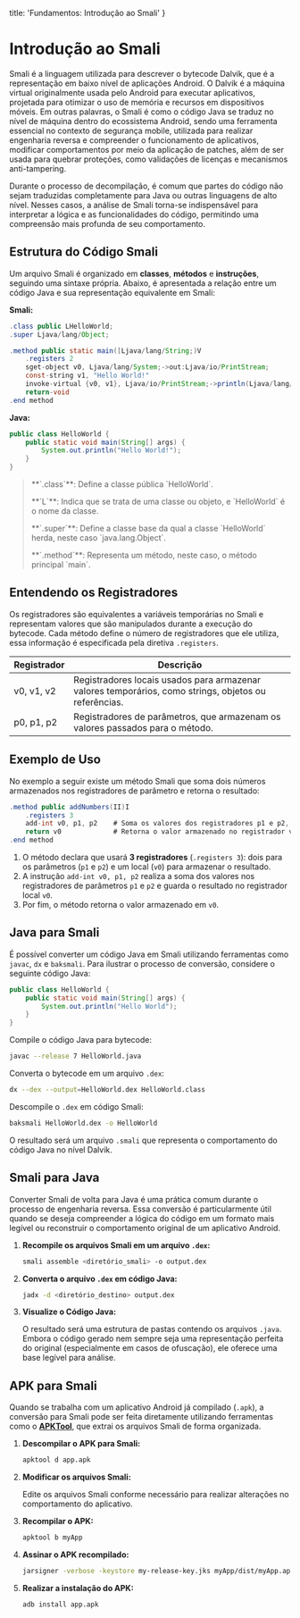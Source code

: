    title: 'Fundamentos: Introdução ao Smali'
}

# Introdução ao Smali
Smali é a linguagem utilizada para descrever o bytecode Dalvik, que é a representação em baixo nível de aplicações Android. O Dalvik é a máquina virtual originalmente usada pelo Android para executar aplicativos, projetada para otimizar o uso de memória e recursos em dispositivos móveis. Em outras palavras, o Smali é como o código Java se traduz no nível de máquina dentro do ecossistema Android, sendo uma ferramenta essencial no contexto de segurança mobile, utilizada para realizar engenharia reversa e compreender o funcionamento de aplicativos, modificar comportamentos por meio da aplicação de patches, além de ser usada para quebrar proteções, como validações de licenças e mecanismos anti-tampering.

Durante o processo de decompilação, é comum que partes do código não sejam traduzidas completamente para Java ou outras linguagens de alto nível. Nesses casos, a análise de Smali torna-se indispensável para interpretar a lógica e as funcionalidades do código, permitindo uma compreensão mais profunda de seu comportamento.

## Estrutura do Código Smali
Um arquivo Smali é organizado em **classes**, **métodos** e **instruções**, seguindo uma sintaxe própria. Abaixo, é apresentada a relação entre um código Java e sua representação equivalente em Smali:

**Smali:**
```java showLineNumbers {5}
.class public LHelloWorld;
.super Ljava/lang/Object;

.method public static main([Ljava/lang/String;)V
    .registers 2
    sget-object v0, Ljava/lang/System;->out:Ljava/io/PrintStream;
    const-string v1, "Hello World!"
    invoke-virtual {v0, v1}, Ljava/io/PrintStream;->println(Ljava/lang/String;)V
    return-void
.end method
```

**Java:**  
```java showLineNumbers
public class HelloWorld {
    public static void main(String[] args) {
        System.out.println("Hello World!");
    }
}
```

> <p className="!mb-2 !mt-2">**`.class`**: Define a classe pública `HelloWorld`.</p>
> <p className="!mb-2 !mt-2">**`L`**: Indica que se trata de uma classe ou objeto, e `HelloWorld` é o nome da classe.</p>
> <p className="!mb-2 !mt-0">**`.super`**: Define a classe base da qual a classe `HelloWorld` herda, neste caso `java.lang.Object`.</p>
> <p className="!mb-2">**`.method`**: Representa um método, neste caso, o método principal `main`.</p>

## Entendendo os Registradores
Os registradores são equivalentes a variáveis temporárias no Smali e representam valores que são manipulados durante a execução do bytecode. Cada método define o número de registradores que ele utiliza, essa informação é especificada pela diretiva `.registers`.

| Registrador | Descrição |
| --- | --- |
| v0, v1, v2 | Registradores locais usados para armazenar valores temporários, como strings, objetos ou referências. |
| p0, p1, p2 | Registradores de parâmetros, que armazenam os valores passados para o método.|

## Exemplo de Uso
No exemplo a seguir existe um método Smali que soma dois números armazenados nos registradores de parâmetro e retorna o resultado:

```java showLineNumbers {2}
.method public addNumbers(II)I
    .registers 3
    add-int v0, p1, p2    # Soma os valores dos registradores p1 e p2, armazenando o resultado em v0
    return v0             # Retorna o valor armazenado no registrador v0
.end method
```

1. O método declara que usará **3 registradores** (`.registers 3`):  dois para os parâmetros (`p1` e `p2`) e um local (`v0`) para armazenar o resultado.
2. A instrução `add-int v0, p1, p2` realiza a soma dos valores nos registradores de parâmetros `p1` e `p2` e guarda o resultado no registrador local `v0`.
3. Por fim, o método retorna o valor armazenado em `v0`.

## Java para Smali

É possível converter um código Java em Smali utilizando ferramentas como `javac`, `dx` e `baksmali`. Para ilustrar o processo de conversão, considere o seguinte código Java:

```java showLineNumbers
public class HelloWorld {
    public static void main(String[] args) {
        System.out.println("Hello World");
    }
}
```

Compile o código Java para bytecode:
```bash
javac --release 7 HelloWorld.java
```

Converta o bytecode em um arquivo `.dex`:
```bash
dx --dex --output=HelloWorld.dex HelloWorld.class
```

Descompile o `.dex` em código Smali:
```bash
baksmali HelloWorld.dex -o HelloWorld
```

O resultado será um arquivo `.smali` que representa o comportamento do código Java no nível Dalvik.

## Smali para Java

Converter Smali de volta para Java é uma prática comum durante o processo de engenharia reversa. Essa conversão é particularmente útil quando se deseja compreender a lógica do código em um formato mais legível ou reconstruir o comportamento original de um aplicativo Android.

1. **Recompile os arquivos Smali em um arquivo `.dex`:**  

   ```bash showLineNumbers
   smali assemble <diretório_smali> -o output.dex
   ```

2. **Converta o arquivo `.dex` em código Java:**  

   ```bash showLineNumbers
   jadx -d <diretório_destino> output.dex
   ```  
3. **Visualize o Código Java:**  

   O resultado será uma estrutura de pastas contendo os arquivos `.java`. Embora o código gerado nem sempre seja uma representação perfeita do original (especialmente em casos de ofuscação), ele oferece uma base legível para análise.  

## APK para Smali  

Quando se trabalha com um aplicativo Android já compilado (`.apk`), a conversão para Smali pode ser feita diretamente utilizando ferramentas como o **[APKTool](https://apktool.org/docs/install)**, que extrai os arquivos Smali de forma organizada.  

1. **Descompilar o APK para Smali:**  
   
   ```bash showLineNumbers
   apktool d app.apk  
   ```  
2. **Modificar os arquivos Smali:**  
   
   Edite os arquivos Smali conforme necessário para realizar alterações no comportamento do aplicativo.

3. **Recompilar o APK:**  
   
   ```bash showLineNumbers
   apktool b myApp  
   ```

4. **Assinar o APK recompilado:**  
      
   ```bash showLineNumbers
   jarsigner -verbose -keystore my-release-key.jks myApp/dist/myApp.apk alias_name  
   ```

5. **Realizar a instalação do APK:**
   
   ```bash showLineNumbers
   adb install app.apk  
   ```
